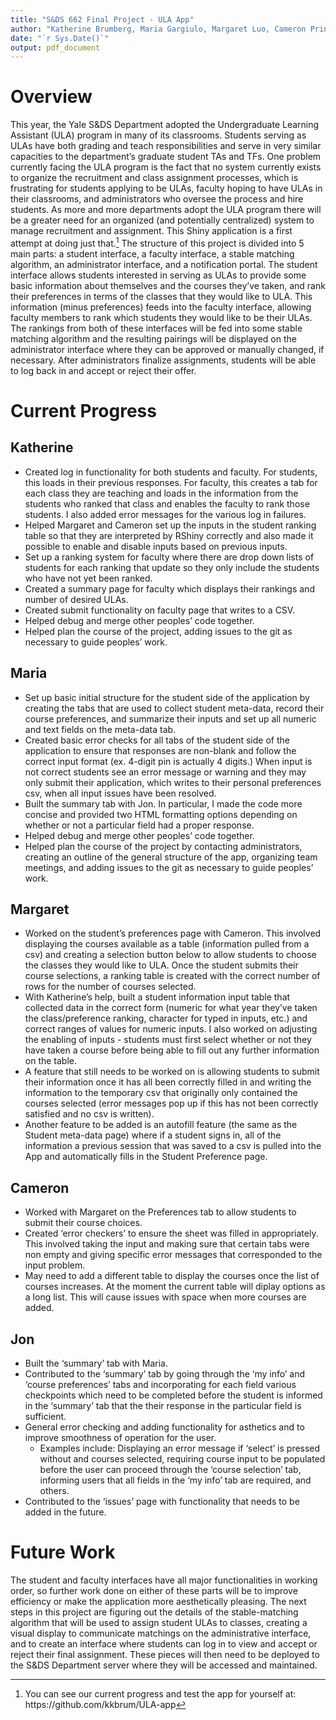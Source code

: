 ```yaml
---
title: "S&DS 662 Final Project - ULA App"
author: "Katherine Brumberg, Maria Gargiulo, Margaret Luo, Cameron Pringle, Jon Seyhun"
date: "`r Sys.Date()`"
output: pdf_document
---
```


# Overview
This year, the Yale S&DS Department adopted the Undergraduate Learning Assistant (ULA) program in many of its classrooms. Students serving as ULAs have both grading and teach responsibilities and serve in very similar capacities to the department's graduate student TAs and TFs. One problem currently facing the ULA program is the fact that no system currently exists to organize the recruitment and class assignment processes, which is frustrating for students applying to be ULAs, faculty hoping to have ULAs in their classrooms, and administrators who oversee the process and hire students. As more and more departments adopt the ULA program there will be a greater need for an organized (and potentially centralized) system to manage recruitment and assignment. This Shiny application is a first attempt at doing just that.[^1]
\newline
\newline
The structure of this project is divided into 5 main parts: a student interface, a faculty interface, a stable matching algorithm, an administrator interface, and a notification portal. The student interface allows students interested in serving as ULAs to provide some basic information about themselves and the courses they've taken, and rank their preferences in terms of the classes that they would like to ULA. This information (minus preferences) feeds into the faculty interface, allowing faculty members to rank which students they would like to be their ULAs. The rankings from both of these interfaces will be fed into some stable matching algorithm and the resulting pairings will be displayed on the administrator interface where they can be approved or manually changed, if necessary. After administrators finalize assignments, students will be able to log back in and accept or reject their offer.

# Current Progress

## Katherine
- Created log in functionality for both students and faculty. For students, this loads in their previous responses. For faculty, this creates a tab for each class they are teaching and loads in the information from the students who ranked that class and enables the faculty to rank those students. I also added error messages for the various log in failures.
- Helped Margaret and Cameron set up the inputs in the student ranking table so that they are interpreted by RShiny correctly and also made it possible to enable and disable inputs based on previous inputs.
- Set up a ranking system for faculty where there are drop down lists of students for each ranking that update so they only include the students who have not yet been ranked.
- Created a summary page for faculty which displays their rankings and number of desired ULAs.
- Created submit functionality on faculty page that writes to a CSV.
- Helped debug and merge other peoples' code together.
- Helped plan the course of the project, adding issues to the git as necessary to guide peoples' work.

## Maria
- Set up basic initial structure for the student side of the application by creating the tabs that are used to collect student meta-data, record their course preferences, and summarize their inputs and set up all numeric and text fields on the meta-data tab. 
- Created basic error checks for all tabs of the student side of the application to ensure that responses are non-blank and follow the correct input format (ex. 4-digit pin is actually 4 digits.) When input is not correct students see an error message or warning and they may only submit their application, which writes to their personal preferences csv, when all input issues have been resolved.
- Built the summary tab with Jon. In particular, I made the code more concise and provided two HTML formatting options depending on whether or not a particular field had a proper response.
- Helped debug and merge other peoples' code together.
- Helped plan the course of the project by contacting administrators, creating an outline of the general structure of the app, organizing team meetings, and adding issues to the git as necessary to guide peoples' work.

## Margaret
- Worked on the student's preferences page with Cameron. This involved displaying the courses available as a table (information pulled from a csv) and creating a selection button below to allow students to choose the classes they would like to ULA. Once the student submits their course selections, a ranking table is created with the correct number of rows for the number of courses selected. 
- With Katherine's help, built a student information input table that collected data in the correct form (numeric for what year they've taken the class/preference ranking, character for typed in inputs, etc.) and correct ranges of values for numeric inputs. I also worked on adjusting the enabling of inputs - students must first select whether or not they have taken a course before being able to fill out any further information on the table.
- A feature that still needs to be worked on is allowing students to submit their information once it has all been correctly filled in and writing the information to the temporary csv that originally only contained the courses selected (error messages pop up if this has not been correctly satisfied and no csv is written).
- Another feature to be added is an autofill feature (the same as the Student meta-data page) where if a student signs in, all of the information a previous session that was saved to a csv is pulled into the App and automatically fills in the Student Preference page. 

## Cameron
- Worked with Margaret on the Preferences tab to allow students to submit their course choices. 
- Created 'error checkers' to ensure the sheet was filled in appropriately. This involved taking the input and making sure that certain tabs were non empty and giving specific error messages that corresponded to the input problem. 
- May need to add a different table to display the courses once the list of courses increases. At the moment the current table will diplay options as a long list. This will cause issues with space when more courses are added. 

## Jon
- Built the 'summary' tab with Maria.
- Contributed to the 'summary' tab by going through the 'my info' and 'course preferences' tabs and incorporating for each field various checkpoints which need to be completed before the student is informed in the 'summary' tab that the their response in the particular field is sufficient.
- General error checking and adding functionality for asthetics and to improve smoothness of operation for the user.
  - Examples include: Displaying an error message if 'select' is pressed without and courses selected, requiring course input to be populated before the user can proceed through the 'course selection' tab, informing users that all fields in the 'my info' tab are required, and others.
- Contributed to the 'issues' page with functionality that needs to be added in the future.


# Future Work
The student and faculty interfaces have all major functionalities in working order, so further work done on either of these parts will be to improve efficiency or make the application more aesthetically pleasing. The next steps in this project are figuring out the details of the stable-matching algorithm that will be used to assign student ULAs to classes, creating a visual display to communicate matchings on the administrative interface, and to create an interface where students can log in to view and accept or reject their final assignment. These pieces will then need to be deployed to the S&DS Department server where they will be accessed and maintained. 

[^1]: You can see our current progress and test the app for yourself at: https://github.com/kkbrum/ULA-app
